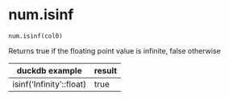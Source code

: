 # num.isinf { #duckops.num.isinf }

`num.isinf(col0)`

Returns true if the floating point value is infinite, false otherwise

| duckdb example | result |
| -------------- | ------ |
| isinf('Infinity'::float) | true |
